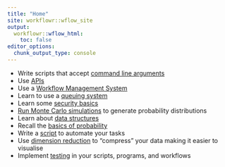 ```yaml
---
title: "Home"
site: workflowr::wflow_site
output:
  workflowr::wflow_html:
    toc: false
editor_options:
  chunk_output_type: console
---
```


* Write scripts that accept [command line arguments](get_option.html)
* Use [APIs](restful.html)
* Use a [Workflow Management System](pipelining.html)
* Learn to use a [queuing system](queuing.html)
* Learn some [security basics](security.html)
* [Run Monte Carlo simulations](simulation.html) to generate probability distributions
* Learn about [data structures](data_struct.html)
* Recall the [basics of probability](probability.html)
* Write a [script](scripting.html) to automate your tasks
* Use [dimension reduction](dim_reduct.html) to "compress" your data making it easier to visualise
* Implement [testing](testing.html) in your scripts, programs, and workflows
